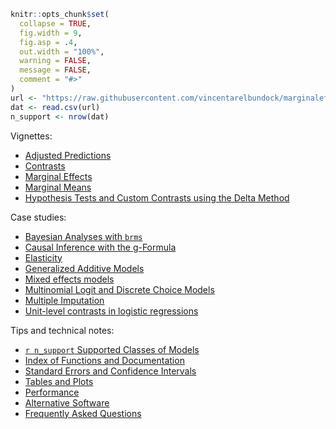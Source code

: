 ```r
knitr::opts_chunk$set(
  collapse = TRUE,
  fig.width = 9,
  fig.asp = .4,
  out.width = "100%",
  warning = FALSE,
  message = FALSE,
  comment = "#>"
)
url <- "https://raw.githubusercontent.com/vincentarelbundock/marginaleffects/main/data-raw/supported_models.csv"
dat <- read.csv(url)
n_support <- nrow(dat)
```

Vignettes:

- [Adjusted Predictions](https://vincentarelbundock.github.io/marginaleffects/articles/predictions.html) 
- [Contrasts](https://vincentarelbundock.github.io/marginaleffects/articles/contrasts.html) 
- [Marginal Effects](https://vincentarelbundock.github.io/marginaleffects/articles/marginaleffects.html) 
- [Marginal Means](https://vincentarelbundock.github.io/marginaleffects/articles/marginalmeans.html) 
- [Hypothesis Tests and Custom Contrasts using the Delta Method](https://vincentarelbundock.github.io/marginaleffects/articles/hypothesis.html) 

Case studies:

- [Bayesian Analyses with `brms`](https://vincentarelbundock.github.io/marginaleffects/articles/brms.html)
- [Causal Inference with the g-Formula](https://vincentarelbundock.github.io/marginaleffects/articles/gformula.html)
- [Elasticity](https://vincentarelbundock.github.io/marginaleffects/articles/elasticity.html)
- [Generalized Additive Models](https://vincentarelbundock.github.io/marginaleffects/articles/gam.html)
- [Mixed effects models](https://vincentarelbundock.github.io/marginaleffects/articles/lme4.html)
- [Multinomial Logit and Discrete Choice Models](https://vincentarelbundock.github.io/marginaleffects/articles/mlogit.html)
- [Multiple Imputation](https://vincentarelbundock.github.io/marginaleffects/articles/multiple_imputation.html)
- [Unit-level contrasts in logistic regressions](https://vincentarelbundock.github.io/marginaleffects/articles/logistic_contrasts.html)

Tips and technical notes:

- [`r n_support` Supported Classes of Models](https://vincentarelbundock.github.io/marginaleffects/articles/supported_models.html)
- [Index of Functions and Documentation](https://vincentarelbundock.github.io/marginaleffects/reference/index.html)
- [Standard Errors and Confidence Intervals](https://vincentarelbundock.github.io/marginaleffects/articles/sandwich.html)
- [Tables and Plots](https://vincentarelbundock.github.io/marginaleffects/articles/modelsummary.html)
- [Performance](https://vincentarelbundock.github.io/marginaleffects/articles/performance.html)
- [Alternative Software](https://vincentarelbundock.github.io/marginaleffects/articles/alternative_software.html)
- [Frequently Asked Questions](https://vincentarelbundock.github.io/marginaleffects/articles/faq.html)
